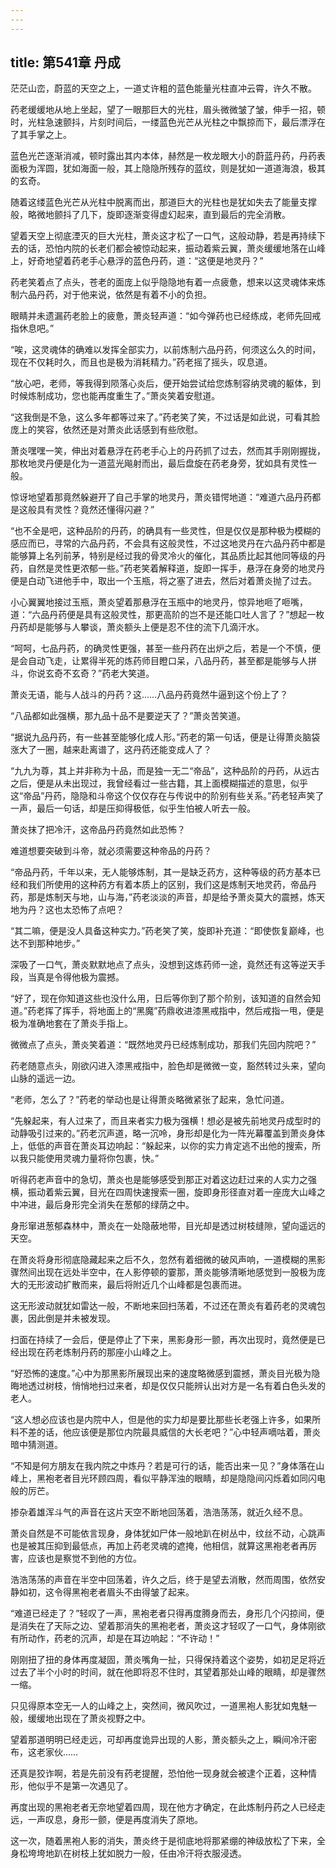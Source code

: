 ```yaml
---
---
---
```

title: 第541章 丹成
---



茫茫山峦，蔚蓝的天空之上，一道丈许粗的蓝色能量光柱直冲云霄，许久不散。

药老缓缓地从地上坐起，望了一眼那巨大的光柱，眉头微微皱了皱，伸手一招，顿时，光柱急速颤抖，片刻时间后，一缕蓝色光芒从光柱之中飘掠而下，最后漂浮在了其手掌之上。

蓝色光芒逐渐消减，顿时露出其内本体，赫然是一枚龙眼大小的蔚蓝丹药，丹药表面极为浑圆，犹如海面一般，其上隐隐所残存的蓝纹，则是犹如一道道海浪，极其的玄奇。

随着这缕蓝色光芒从光柱中脱离而出，那道巨大的光柱也是犹如失去了能量支撑般，略微地颤抖了几下，旋即逐渐变得虚幻起来，直到最后的完全消散。

望着天空上彻底湮灭的巨大光柱，萧炎这才松了一口气，这般动静，若是再持续下去的话，恐怕内院的长老们都会被惊动起来，振动着紫云翼，萧炎缓缓地落在山峰上，好奇地望着药老手心悬浮的蓝色丹药，道：“这便是地灵丹？”

药老笑着点了点头，苍老的面庞上似乎隐隐地有着一点疲惫，想来以这灵魂体来炼制六品丹药，对于他来说，依然是有着不小的负担。

眼睛并未遗漏药老脸上的疲惫，萧炎轻声道：“如今弹药也已经练成，老师先回戒指休息吧。”

“唉，这灵魂体的确难以发挥全部实力，以前炼制六品丹药，何须这么久的时间，现在不仅耗时久，而且也是极为消耗精力。”药老摇了摇头，叹息道。

“放心吧，老师，等我得到陨落心炎后，便开始尝试给您炼制容纳灵魂的躯体，到时候炼制成功，您也能再度重生了。”萧炎笑着安慰道。

“这我倒是不急，这么多年都等过来了。”药老笑了笑，不过话是如此说，可看其脸庞上的笑容，依然还是对萧炎此话感到有些欣慰。

萧炎嘿嘿一笑，伸出对着悬浮在药老手心上的丹药抓了过去，然而其手刚刚握拢，那枚地灵丹便是化为一道蓝光飚射而出，最后盘旋在药老身旁，犹如具有灵性一般。

惊讶地望着那竟然躲避开了自己手掌的地灵丹，萧炎错愕地道：“难道六品丹药都是这般具有灵性？竟然还懂得闪避？”

“也不全是吧，这种品阶的丹药，的确具有一些灵性，但是仅仅是那种极为模糊的感应而已，寻常的六品丹药，不会具有这般灵性，不过这地灵丹在六品丹药中都是能够算上名列前茅，特别是经过我的骨灵冷火的催化，其品质比起其他同等级的丹药，自然是灵性更浓郁一些。”药老笑着解释道，旋即一挥手，悬浮在身旁的地灵丹便是白动飞进他手中，取出一个玉瓶，将之塞了进去，然后对着萧炎抛了过去。

小心翼翼地接过玉瓶，萧炎望着那悬浮在玉瓶中的地灵丹，惊异地咂了咂嘴，道：“六品丹药便是具有这般灵性，那更高阶的岂不是还能口吐人言了？”想起一枚丹药却是能够与人攀谈，萧炎额头上便是忍不住的流下几滴汗水。

“呵呵，七品丹药，的确灵性更强，甚至一些丹药在出炉之后，若是一个不慎，便是会自动飞走，让累得半死的炼药师目瞪口呆，八品丹药，甚至都是能够与人拼斗，你说玄奇不玄奇？”药老大笑道。

萧炎无语，能与人战斗的丹药？这……八品丹药竟然牛逼到这个份上了？

“八品都如此强横，那九品十品不是要逆天了？”萧炎苦笑道。

“据说九品丹药，有一些甚至能够化成人形。”药老的第一句话，便是让得萧炎脑袋涨大了一圈，越来赴离谱了，这丹药还能变成人了？

“九九为尊，其上并非称为十品，而是独一无二“帝品”，这种品阶的丹药，从远古之后，便是从未出现过，我曾经看过一些古籍，其上面模糊描述的意思，似乎这“帝品”丹药，隐隐和斗帝这个仅仅存在与传说中的阶别有些关系。”药老轻声笑了一声，最后一句话，却是压抑得极低，似乎生怕被人听去一般。

萧炎抹了把冷汗，这帝品丹药竟然如此恐怖？

难道想要突破到斗帝，就必须需要这种帝品的丹药？

“帝品丹药，千年以来，无人能够炼制，其一是缺乏药方，这种等级的药方基本已经和我们所使用的这种药方有着本质上的区别，我们这是炼制天地灵药，帝品丹药，那是炼制天与地，山与海，”药老淡淡的声音，却是给予萧炎莫大的震撼，炼天地为丹？这也太恐怖了点吧？

“其二嘛，便是没人具备这种实力。”药老笑了笑，旋即补充道：“即使恢复巅峰，也达不到那种地步。”

深吸了一口气，萧炎默默地点了点头，没想到这炼药师一途，竟然还有这等逆天手段，当真是令得他极为震撼。

“好了，现在你知道这些也没什么用，日后等你到了那个阶别，该知道的自然会知道。”药老挥了挥手，将地面上的“黑魔”药鼎收进漆黑戒指中，然后戒指一甩，便是极为准确地套在了萧炎手指上。

微微点了点头，萧炎笑着道：“既然地灵丹已经炼制成功，那我们先回内院吧？”

药老随意点头，刚欲闪进入漆黑戒指中，脸色却是微微一变，豁然转过头来，望向山脉的遥远一边。

“老师，怎么了？”药老的举动也是让得萧炎略微紧张了起来，急忙问道。

“先躲起来，有人过来了，而且来者实力极为强横！想必是被先前地灵丹成型时的动静吸引过来的。”药老沉声道，略一沉呤，身形却是化为一阵光幕覆盖到萧炎身体上，低低的声音在萧炎耳边响起：“躲起来，以你的实力肯定逃不出他的搜索，所以我只能使用灵魂力量将你包裹，快。”

听得药老声音中的急切，萧炎也是能够感受到那正对着这边赶过来的人实力之强横，振动着紫云翼，目光在四周快速搜索一圈，旋即身形径直对着一座庞大山峰之中冲进，最后身形完全消失在葱郁的绿荫之中。

身形窜进葱郁森林中，萧炎在一处隐蔽地带，目光却是透过树枝缝隙，望向遥远的天空。

在萧炎将身形彻底隐藏起来之后不久，忽然有着细微的破风声响，一道模糊的黑影骤然间出现在远处半空中，在人影停顿的霎那，萧炎能够清晰地感觉到一股极为庞大的无形波动扩散而来，最后将附近几个山峰都是包裹而进。

这无形波动就犹如雷达一般，不断地来回扫荡着，不过还在萧炎有着药老的灵魂包裹，因此倒是并未被发现。

扫面在持续了一会后，便是停止了下来，黑影身形一颤，再次出现时，竟然便是已经出现在药老炼制丹药的那座小山峰之上。

“好恐怖的速度。”心中为那黑影所展现出来的速度略微感到震撼，萧炎目光极为隐晦地透过树枝，悄悄地扫过来者，却是仅仅只能辨认出对方是一名有着白色头发的老人。

“这人想必应该也是内院中人，但是他的实力却是要比那些长老强上许多，如果所料不差的话，他应该便是那位内院最具威信的大长老吧？”心中轻声嘀咕着，萧炎暗中猜测道。

“不知是何方朋友在我内院之中炼丹？若是可行的话，能否出来一见？”身体落在山峰上，黑袍老者目光环顾四周，看似平静浑浊的眼睛，却是隐隐间闪烁着如同闪电般的厉芒。

掺杂着雄浑斗气的声音在这片天空不断地回荡着，浩浩荡荡，就近久经不息。

萧炎自然是不可能依言现身，身体犹如尸体一般地趴在树丛中，纹丝不动，心跳声也是被其压抑到最低点，再加上药老灵魂的遮掩，他相信，就算这黑袍老者再厉害，应该也是察觉不到他的方位。

浩浩荡荡的声音在半空中回荡着，许久之后，终于是望去消散，然而周围，依然安静如初，这令得黑袍老者眉头不由得皱了起来。

“难道已经走了？”轻叹了一声，黑袍老者只得再度腾身而去，身形几个闪掠间，便是消失在了天际之边、望着那消失的黑袍老者，萧炎这才轻叹了一口气，身体刚欲有所动作，药老的沉声，却是在耳边响起：“不许动！”

刚刚扭了扭的身体再度凝固，萧炎嘴角一扯，只得保持着这个姿势，如初足足将近过去了半个小时的时间，就在他即将忍不住时，其望着那处山峰的眼睛，却是骤然一缩。

只见得原本空无一人的山峰之上，突然间，微风吹过，一道黑袍人影犹如鬼魅一般，缓缓地出现在了萧炎视野之中。

望着那道明明已经走远，可却再度诡异出现的人影，萧炎额头之上，瞬间冷汗密布，这老家伙……

还真是狡诈啊，若是先前没有药老提醒，恐怕他一现身就会被逮个正着，这种情形，他似乎不是第一次遇见了。

再度出现的黑袍老者无奈地望着四周，现在他方才确定，在此炼制丹药之人已经走远，一声叹息，身形一颤，便是再度消失了原地。

这一次，随着黑袍人影的消失，萧炎终于是彻底地将那紧绷的神级放松了下来，全身松垮垮地趴在树枝上犹如脱力一般，任由冷汗将衣服浸透。